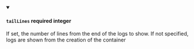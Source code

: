 
<details className="config-field" data-expandable="false" open>
<summary>

#### `tailLines` <span class="config-field-required" data-required="false">required</span> <span class="config-field-type">integer</span> <span class="config-field-default"></span>

If set, the number of lines from the end of the logs to show. If not specified,
logs are shown from the creation of the container

</summary>



</details>

